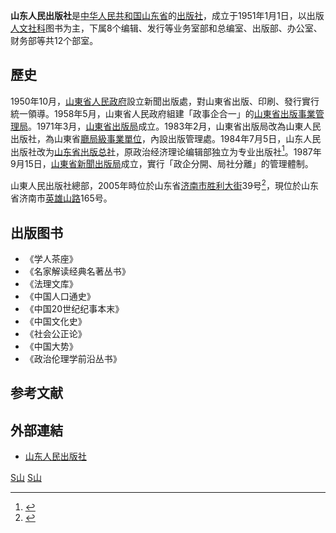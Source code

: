 '''山东人民出版社'''是[[中华人民共和国|中华人民共和国]][[山东省|山东省]]的[[出版社|出版社]]，成立于1951年1月1日，以出版[[人文|人文]][[社科|社科]]图书为主，下属8个编辑、发行等业务室部和总编室、出版部、办公室、财务部等共12个部室。

==歷史==
1950年10月，[[山東省人民政府|山東省人民政府]]設立新聞出版處，對山東省出版、印刷、發行實行統一領導。1958年5月，山東省人民政府組建「政事企合一」的[[山東省出版事業管理局|山東省出版事業管理局]]。1971年3月，[[山東省出版局|山東省出版局]]成立。1983年2月，山東省出版局改為山東人民出版社，為山東省[[廳局級|廳局級]][[事業單位|事業單位]]，內設出版管理處。1984年7月5日，山东人民出版社改为[[山东省出版总社|山东省出版总社]]，原政治经济理论编辑部独立为专业出版社<ref>{{Cite book|title=中国出版百科全书|last=许力以主编|first=|publisher=山西：[[书海出版社|书海出版社]]|year=1997.12|isbn=7-80550-211-0|location=|pages=127}}</ref>。1987年9月15日，[[山東省新聞出版局|山東省新聞出版局]]成立，實行「政企分開、局社分離」的管理體制。

山東人民出版社總部，2005年時位於山东省[[济南市|济南市]][[胜利大街|胜利大街]]39号<ref>{{Cite book|title=中国出版年鉴 2005|last=中国出版年鉴社编辑|first=|publisher=[[中国出版年鉴社|中国出版年鉴社]]|year=2005.09|isbn=|location=|pages=632}}</ref>，現位於山东省济南市[[英雄山路|英雄山路]]165号。

==出版图书==
*《学人茶座》
*《名家解读经典名著丛书》
*《法理文库》
*《中国人口通史》
*《中国20世纪纪事本末》
*《中国文化史》
*《社会公正论》
*《中国大势》
*《政治伦理学前沿丛书》

==参考文献==
<div class="references-small">
<references />
</div>

==外部連結==
*[http://www.sd-book.com.cn/ 山东人民出版社] {{Wayback|url=http://www.sd-book.com.cn/ |date=20190328051957 }}

{{人民出版社}}
[[Category:中华人民共和国出版社|S山]]
[[Category:1951年成立的公司|S山]]